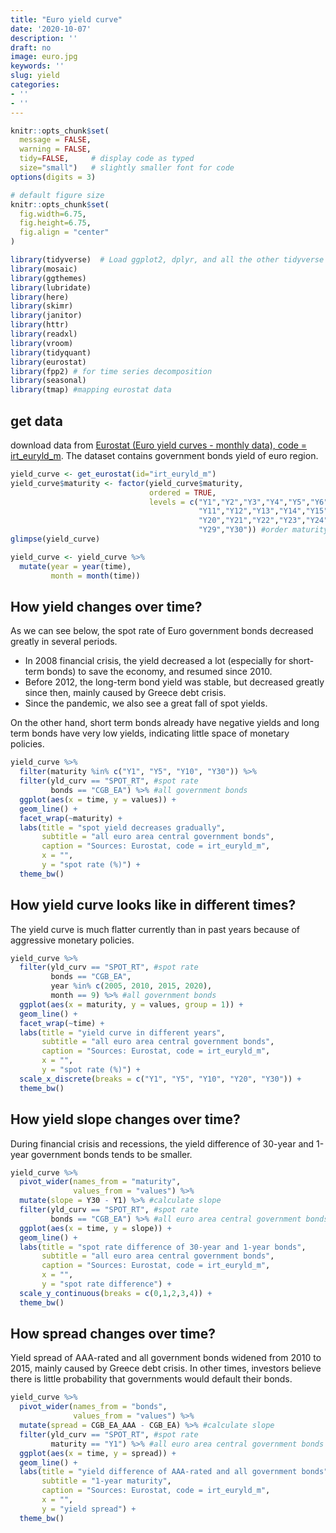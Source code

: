 ```yaml
---
title: "Euro yield curve"
date: '2020-10-07'
description: ''
draft: no
image: euro.jpg
keywords: ''
slug: yield
categories:
- ''
- ''
---
```


```r
knitr::opts_chunk$set(
  message = FALSE, 
  warning = FALSE, 
  tidy=FALSE,     # display code as typed
  size="small")   # slightly smaller font for code
options(digits = 3)

# default figure size
knitr::opts_chunk$set(
  fig.width=6.75, 
  fig.height=6.75,
  fig.align = "center"
)
```

```r
library(tidyverse)  # Load ggplot2, dplyr, and all the other tidyverse packages
library(mosaic)
library(ggthemes)
library(lubridate)
library(here)
library(skimr)
library(janitor)
library(httr)
library(readxl)
library(vroom)
library(tidyquant)
library(eurostat)
library(fpp2) # for time series decomposition
library(seasonal)
library(tmap) #mapping eurostat data
```

## get data
download data from [Eurostat (Euro yield curves - monthly data), code = irt_euryld_m](https://ec.europa.eu/eurostat/databrowser/view/irt_euryld_m/default/table?lang=en). The dataset contains government bonds yield of euro region.
```r
yield_curve <- get_eurostat(id="irt_euryld_m")
yield_curve$maturity <- factor(yield_curve$maturity,
                               ordered = TRUE,
                               levels = c("Y1","Y2","Y3","Y4","Y5","Y6","Y7","Y8","Y9","Y10",
                                          "Y11","Y12","Y13","Y14","Y15","Y16","Y17","Y18","Y19",
                                          "Y20","Y21","Y22","Y23","Y24","Y25","Y26","Y27","Y28",
                                          "Y29","Y30")) #order maturity
glimpse(yield_curve)

yield_curve <- yield_curve %>% 
  mutate(year = year(time),
         month = month(time))
```

## How yield changes over time?
As we can see below, the spot rate of Euro government bonds decreased greatly in several periods. 

* In 2008 financial crisis, the yield decreased a lot (especially for short-term bonds) to save the economy, and resumed since 2010. 
* Before 2012, the long-term bond yield was stable, but decreased greatly since then, mainly caused by Greece debt crisis. 
* Since the pandemic, we also see a great fall of spot yields.

On the other hand, short term bonds already have negative yields and long term bonds have very low yields, indicating little space of monetary policies.
```r
yield_curve %>% 
  filter(maturity %in% c("Y1", "Y5", "Y10", "Y30")) %>% 
  filter(yld_curv == "SPOT_RT", #spot rate
         bonds == "CGB_EA") %>% #all government bonds
  ggplot(aes(x = time, y = values)) +
  geom_line() +
  facet_wrap(~maturity) +
  labs(title = "spot yield decreases gradually",
       subtitle = "all euro area central government bonds",
       caption = "Sources: Eurostat, code = irt_euryld_m",
       x = "",
       y = "spot rate (%)") +
  theme_bw()
```

## How yield curve looks like in different times?
The yield curve is much flatter currently than in past years because of aggressive monetary policies. 
```r
yield_curve %>% 
  filter(yld_curv == "SPOT_RT", #spot rate
         bonds == "CGB_EA",
         year %in% c(2005, 2010, 2015, 2020),
         month == 9) %>% #all government bonds
  ggplot(aes(x = maturity, y = values, group = 1)) +
  geom_line() +
  facet_wrap(~time) +
  labs(title = "yield curve in different years",
       subtitle = "all euro area central government bonds",
       caption = "Sources: Eurostat, code = irt_euryld_m",
       x = "",
       y = "spot rate (%)") +
  scale_x_discrete(breaks = c("Y1", "Y5", "Y10", "Y20", "Y30")) +
  theme_bw()
```


## How yield slope changes over time?
During financial crisis and recessions, the yield difference of 30-year and 1-year government bonds tends to be smaller.
```r
yield_curve %>% 
  pivot_wider(names_from = "maturity",
              values_from = "values") %>% 
  mutate(slope = Y30 - Y1) %>% #calculate slope
  filter(yld_curv == "SPOT_RT", #spot rate
         bonds == "CGB_EA") %>% #all euro area central government bonds
  ggplot(aes(x = time, y = slope)) +
  geom_line() +
  labs(title = "spot rate difference of 30-year and 1-year bonds",
       subtitle = "all euro area central government bonds",
       caption = "Sources: Eurostat, code = irt_euryld_m",
       x = "",
       y = "spot rate difference") +
  scale_y_continuous(breaks = c(0,1,2,3,4)) +
  theme_bw()
```

## How spread changes over time?
Yield spread of AAA-rated and all government bonds widened from 2010 to 2015, mainly caused by Greece debt crisis. In other times, investors believe there is little probability that governments would default their bonds.

```r
yield_curve %>% 
  pivot_wider(names_from = "bonds",
              values_from = "values") %>% 
  mutate(spread = CGB_EA_AAA - CGB_EA) %>% #calculate slope
  filter(yld_curv == "SPOT_RT", #spot rate
         maturity == "Y1") %>% #all euro area central government bonds
  ggplot(aes(x = time, y = spread)) +
  geom_line() +
  labs(title = "yield difference of AAA-rated and all government bonds",
       subtitle = "1-year maturity",
       caption = "Sources: Eurostat, code = irt_euryld_m",
       x = "",
       y = "yield spread") +
  theme_bw()
```


